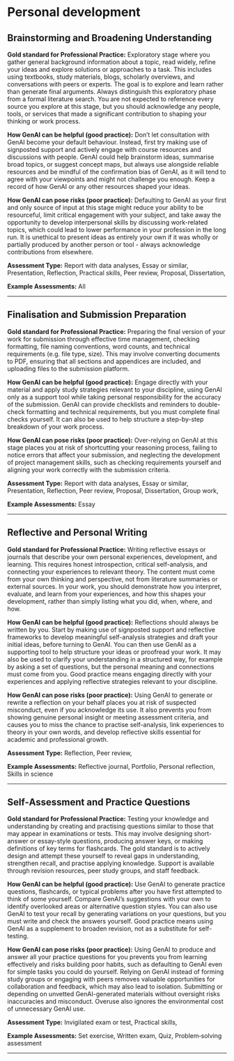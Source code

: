 #  Personal development 
 
## Brainstorming and Broadening Understanding

**Gold standard for Professional Practice:** Exploratory stage where you gather general background information about a topic, read widely, refine your ideas and explore solutions or approaches to a task. This includes using textbooks, study materials, blogs, scholarly overviews, and conversations with peers or experts. The goal is to explore and learn rather than generate final arguments. Always distinguish this exploratory phase from a formal literature search. You are not expected to reference every source you explore at this stage, but you should acknowledge any people, tools, or services that made a significant contribution to shaping your thinking or work process.

**How GenAI can be helpful (good practice):** Don't let consultation with GenAI become your default behaviour. Instead, first try making use of signposted support and actively engage with course resources and discussions with people. GenAI could help brainstorm ideas, summarise broad topics, or suggest concept maps, but always use alongside reliable resources and be mindful of the confirmation bias of GenAI, as it will tend to agree with your viewpoints and might not challenge you enough. Keep a record of how GenAI or any other resources shaped your ideas. 

**How GenAI can pose risks (poor practice):** Defaulting to GenAI as your first and only source of input at this stage might reduce your ability to be resourceful, limit critical engagement with your subject, and take away the opportunity to develop interpersonal skills by discussing work-related topics, which could lead to lower performance in your profession in the long run. It is unethical to present ideas as entirely your own if it was wholly or partially produced by another person or tool - always acknowledge contributions from elsewhere.

**Assessment Type:** Report with data analyses, Essay or similar, Presentation, Reflection, Practical skills, Peer review, Proposal, Dissertation,

**Example Assessments:** All

---
 
## Finalisation and Submission Preparation

**Gold standard for Professional Practice:** Preparing the final version of your work for submission through effective time management, checking formatting, file naming conventions, word counts, and technical requirements (e.g. file type, size). This may involve converting documents to PDF, ensuring that all sections and appendices are included, and uploading files to the submission platform.

**How GenAI can be helpful (good practice):** Engage directly with your material and apply study strategies relevant to your discipline, using GenAI only as a support tool while taking personal responsibility for the accuracy of the submission. GenAI can provide checklists and reminders to double-check formatting and technical requirements, but you must complete final checks yourself. It can also be used to help structure a step-by-step breakdown of your work process. 

**How GenAI can pose risks (poor practice):** Over-relying on GenAI at this stage places you at risk of shortcutting your reasoning process, failing to notice errors that affect your submission, and neglecting the development of project management skills, such as checking requirements yourself and aligning your work correctly with the submission criteria.

**Assessment Type:** Report with data analyses, Essay or similar, Presentation, Reflection, Peer review, Proposal, Dissertation, Group work,

**Example Assessments:** Essay

---
 
## Reflective and Personal Writing

**Gold standard for Professional Practice:** Writing reflective essays or journals that describe your own personal experiences, development, and learning. This requires honest introspection, critical self-analysis, and connecting your experiences to relevant theory. The content must come from your own thinking and perspective, not from literature summaries or external sources. In your work, you should demonstrate how you interpret, evaluate, and learn from your experiences, and how this shapes your development, rather than simply listing what you did, when, where, and how.

**How GenAI can be helpful (good practice):** Reflections should always be written by you. Start by making use of signposted support and reflective frameworks to develop meaningful self-analysis strategies and draft your initial ideas, before turning to GenAI. You can then use GenAI as a supporting tool to help structure your ideas or proofread your work. It may also be used to clarify your understanding in a structured way, for example by asking a set of questions, but the personal meaning and connections must come from you. Good practice means engaging directly with your experiences and applying reflective strategies relevant to your discipline. 

**How GenAI can pose risks (poor practice):** Using GenAI to generate or rewrite a reflection on your behalf places you at risk of suspected misconduct, even if you acknowledge its use. It also prevents you from showing genuine personal insight or meeting assessment criteria, and causes you to miss the chance to practise self-analysis, link experiences to theory in your own words, and develop reflective skills essential for academic and professional growth.

**Assessment Type:** Reflection, Peer review,

**Example Assessments:** Reflective journal, Portfolio, Personal reflection, Skills in science

---
 
## Self‑Assessment and Practice Questions

**Gold standard for Professional Practice:** Testing your knowledge and understanding by creating and practising questions similar to those that may appear in examinations or tests. This may involve designing short-answer or essay-style questions, producing answer keys, or making definitions of key terms for flashcards. The gold standard is to actively design and attempt these yourself to reveal gaps in understanding, strengthen recall, and practise applying knowledge. Support is available through revision resources, peer study groups, and staff feedback.

**How GenAI can be helpful (good practice):** Use GenAI to generate practice questions, flashcards, or typical problems after you have first attempted to think of some yourself. Compare GenAI’s suggestions with your own to identify overlooked areas or alternative question styles. You can also use GenAI to test your recall by generating variations on your questions, but you must write and check the answers yourself. Good practice means using GenAI as a supplement to broaden revision, not as a substitute for self-testing. 

**How GenAI can pose risks (poor practice):** Using GenAI to produce and answer all your practice questions for you prevents you from learning effectively and risks building poor habits, such as defaulting to GenAI even for simple tasks you could do yourself. Relying on GenAI instead of forming study groups or engaging with peers removes valuable opportunities for collaboration and feedback, which may also lead to isolation. Submitting or depending on unvetted GenAI-generated materials without oversight risks inaccuracies and misconduct. Overuse also ignores the environmental cost of unnecessary GenAI use.

**Assessment Type:** Invigilated exam or test, Practical skills,

**Example Assessments:** Set exercise, Written exam, Quiz, Problem‑solving assessment

---
